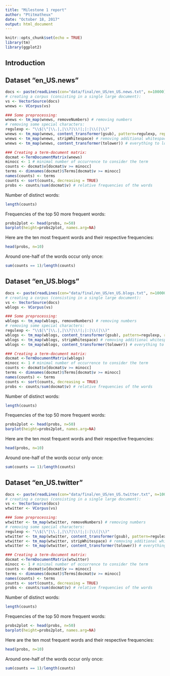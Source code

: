 ```yaml
---
title: "Milestone 1 report"
author: "Ptitmatheux"
date: "October 18, 2017"
output: html_document
---
```


```r
knitr::opts_chunk$set(echo = TRUE)
library(tm)
library(ggplot2)
```

## Introduction

## Dataset "en_US.news"

```r
docs <- paste(readLines(con="data/final/en_US/en_US.news.txt", n=10000), collapse=" ")
# creating a corpus (consisting in a single large document):
vs <- VectorSource(docs)
wnews <- VCorpus(vs)

### Some preprocessing:
wnews <- tm_map(wnews, removeNumbers) # removing numbers
# removing some special characters:
regulexp <- "\\$|\"|\\.|,|\\?|\\!|;|:|\\(|\\)"
wnews <- tm_map(wnews, content_transformer(gsub), pattern=regulexp, replacement="")
wnews <- tm_map(wnews, stripWhitespace) # removing additional whitespaces
wnews <- tm_map(wnews, content_transformer(tolower)) # everything to lower case:

### Creating a term-document matrix:
docmat <-TermDocumentMatrix(wnews)
minocc <- 1 # minimal number of occurrence to consider the term
counts <- docmat$v[docmat$v >= minocc]
terms <- dimnames(docmat)$Terms[docmat$v >= minocc]
names(counts) <- terms
counts <- sort(counts, decreasing = TRUE)
probs <- counts/sum(docmat$v) # relative frequencies of the words
```

Number of distinct words:

```r
length(counts)
```

Frequencies of the top 50 more frequent words:

```r
probs2plot <- head(probs, n=50)
barplot(height=probs2plot, names.arg=NA)

```

Here are the ten most frequent words and their respective frequencies:

```r
head(probs, n=10)
```
 
Around one-half of the words occur only once:
    
```r
sum(counts == 1)/length(counts) 
```

## Dataset "en_US.blogs"

```r
docs <- paste(readLines(con="data/final/en_US/en_US.blogs.txt", n=10000), collapse=" ")
# creating a corpus (consisting in a single large document):
vs <- VectorSource(docs)
wblogs <- VCorpus(vs)

### Some preprocessing:
wblogs <- tm_map(wblogs, removeNumbers) # removing numbers
# removing some special characters:
regulexp <- "\\$|\"|\\.|,|\\?|\\!|;|:|\\(|\\)"
wblogs <- tm_map(wblogs, content_transformer(gsub), pattern=regulexp, replacement="")
wblogs <- tm_map(wblogs, stripWhitespace) # removing additional whitespaces
wblogs <- tm_map(wblogs, content_transformer(tolower)) # everything to lower case:

### Creating a term-document matrix:
docmat <-TermDocumentMatrix(wblogs)
minocc <- 1 # minimal number of occurrence to consider the term
counts <- docmat$v[docmat$v >= minocc]
terms <- dimnames(docmat)$Terms[docmat$v >= minocc]
names(counts) <- terms
counts <- sort(counts, decreasing = TRUE)
probs <- counts/sum(docmat$v) # relative frequencies of the words
```

Number of distinct words:

```r
length(counts)
```

Frequencies of the top 50 more frequent words:

```r
probs2plot <- head(probs, n=50)
barplot(height=probs2plot, names.arg=NA)

```

Here are the ten most frequent words and their respective frequencies:

```r
head(probs, n=10)
```
 
Around one-half of the words occur only once:
    
```r
sum(counts == 1)/length(counts) 
```

## Dataset "en_US.twitter"

```r
docs <- paste(readLines(con="data/final/en_US/en_US.twitter.txt", n=10000), collapse=" ")
# creating a corpus (consisting in a single large document):
vs <- VectorSource(docs)
wtwitter <- VCorpus(vs)

### Some preprocessing:
wtwitter <- tm_map(wtwitter, removeNumbers) # removing numbers
# removing some special characters:
regulexp <- "\\$|\"|\\.|,|\\?|\\!|;|:|\\(|\\)"
wtwitter <- tm_map(wtwitter, content_transformer(gsub), pattern=regulexp, replacement="")
wtwitter <- tm_map(wtwitter, stripWhitespace) # removing additional whitespaces
wtwitter <- tm_map(wtwitter, content_transformer(tolower)) # everything to lower case:

### Creating a term-document matrix:
docmat <-TermDocumentMatrix(wtwitter)
minocc <- 1 # minimal number of occurrence to consider the term
counts <- docmat$v[docmat$v >= minocc]
terms <- dimnames(docmat)$Terms[docmat$v >= minocc]
names(counts) <- terms
counts <- sort(counts, decreasing = TRUE)
probs <- counts/sum(docmat$v) # relative frequencies of the words
```

Number of distinct words:

```r
length(counts)
```

Frequencies of the top 50 more frequent words:

```r
probs2plot <- head(probs, n=50)
barplot(height=probs2plot, names.arg=NA)

```

Here are the ten most frequent words and their respective frequencies:

```r
head(probs, n=10)
```
 
Around one-half of the words occur only once:
    
```r
sum(counts == 1)/length(counts) 
```


